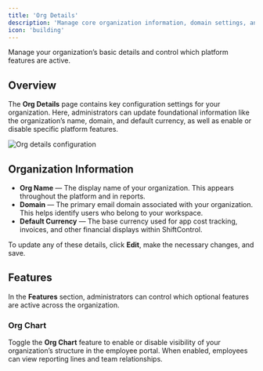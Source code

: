 ```yaml
---
title: 'Org Details'
description: 'Manage core organization information, domain settings, and configurable platform features.'
icon: 'building'
---
```


<p style={{fontSize: "large"}}>Manage your organization’s basic details and control which platform features are active.</p>

## Overview

The **Org Details** page contains key configuration settings for your organization.
Here, administrators can update foundational information like the organization’s name, domain, and default currency, as well as enable or disable specific platform features.

<img
    src="/img/ShiftControl/Settings/Settings-org-details.png"
    alt="Org details configuration"
/>


## Organization Information

- **Org Name** — The display name of your organization. This appears throughout the platform and in reports.
- **Domain** — The primary email domain associated with your organization. This helps identify users who belong to your workspace.
- **Default Currency** — The base currency used for app cost tracking, invoices, and other financial displays within ShiftControl.

To update any of these details, click **Edit**, make the necessary changes, and save.


## Features

In the **Features** section, administrators can control which optional features are active across the organization.

### Org Chart
Toggle the **Org Chart** feature to enable or disable visibility of your organization’s structure in the employee portal.
When enabled, employees can view reporting lines and team relationships.

